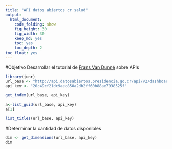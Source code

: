 ```yaml
---
title: "API datos abiertos cr salud"
output: 
  html_document:
    code_folding: show
    fig_height: 30
    fig_width: 30
    keep_md: yes
    toc: yes
    toc_depth: 2
toc_float: yes
---
```


#Objetivo
Desarrollar el tutorial de [Frans Van Dunné](https://cran.r-project.org/web/packages/junr/vignettes/acceder-junar-api.html) sobre APIs

```r
library(junr)
url_base <- "http://api.datosabiertos.presidencia.go.cr/api/v2/dashboards/SALUD-99027.json/"
api_key <- "20c49cf21dc9aec850a2db2ff60b88ae7938525f"
```

```r
get_index(url_base, api_key)
```
```r
a<-list_guid(url_base, api_key)
a[1]
```

```r
list_titles(url_base, api_key)
```

#Determinar la cantidad de datos disponibles

```r
dim <- get_dimensions(url_base, api_key)
dim
```




